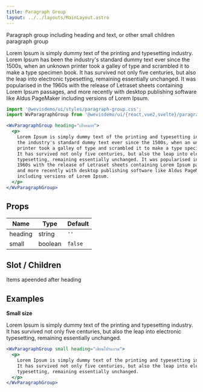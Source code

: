 ```yaml
---
title: Paragraph Group
layout: ../../layouts/MainLayout.astro
---
```



Paragraph group including heading and text, or other small children paragraph group

<div class="not-prose component-preview">
<WvParagraphGroup heading="เป้าหมาย">
  <p>
    Lorem Ipsum is simply dummy text of the printing and typesetting industry. Lorem Ipsum has been
    the industry's standard dummy text ever since the 1500s, when an unknown
    printer took a galley of type and scrambled it to make a type specimen book.
    It has survived not only five centuries, but also the leap into electronic
    typesetting, remaining essentially unchanged. It was popularised in the
    1960s with the release of Letraset sheets containing Lorem Ipsum passages,
    and more recently with desktop publishing software like Aldus PageMaker
    including versions of Lorem Ipsum.
  </p>
</WvParagraphGroup>
</div>

```jsx
import '@wevisdemo/ui/styles/paragraph-group.css';
import WvParagraphGroup from '@wevisdemo/ui/{react,vue2,svelte}/paragraph-group';

<WvParagraphGroup heading="เป้าหมาย">
  <p>
    Lorem Ipsum is simply dummy text of the printing and typesetting industry. Lorem Ipsum has been
    the industry's standard dummy text ever since the 1500s, when an unknown
    printer took a galley of type and scrambled it to make a type specimen book.
    It has survived not only five centuries, but also the leap into electronic
    typesetting, remaining essentially unchanged. It was popularised in the
    1960s with the release of Letraset sheets containing Lorem Ipsum passages,
    and more recently with desktop publishing software like Aldus PageMaker
    including versions of Lorem Ipsum.
  </p>
</WvParagraphGroup>
```

## Props

| Name    | Type    | Default |
| ------- | ------- | ------- |
| heading | string  | `''`    |
| small   | boolean | `false` |

## Slot / Children

Items apeended after heading

## Examples

**Small size**

<div class="not-prose component-preview">
<WvParagraphGroup small heading="เขียนโปรแกรม">
  <p>
    Lorem Ipsum is simply dummy text of the printing and typesetting industry.
    It has survived not only five centuries, but also the leap into electronic
    typesetting, remaining essentially unchanged.
  </p>
</WvParagraphGroup>
</div>

```jsx
<WvParagraphGroup small heading="เขียนโปรแกรม">
  <p>
    Lorem Ipsum is simply dummy text of the printing and typesetting industry.
    It has survived not only five centuries, but also the leap into electronic
    typesetting, remaining essentially unchanged.
  </p>
</WvParagraphGroup>
```
